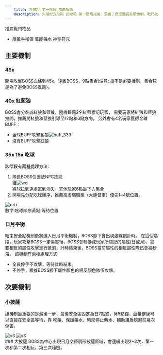 ```yaml
---
    title: 瓦爾坦 第一階段 攻略指南
    description: 失落的方舟阿 瓦爾坦 第一階段指南，涵蓋了從軍團長首領機制、戰鬥技巧到獎勵等所有你需要知道的內容！
---
```

推薦戰鬥物品  
-   旋風手榴彈 萬能藥水 神聖符咒

## 主要機制
### 45x
開場攻擊BOSS血條到45x，遠離BOSS，9點集合(注意: 這不是必要機制，集合只是為了避免BOSS亂跑)。

### 40x 紅藍狼
BOSS會分裂成<span className="text-md-red">紅狼</span>和<span className="text-md-blue">藍狼</span>，隨機跟隨2名<span className="text-md-red">紅</span><span className="text-md-blue">藍</span>標記玩家，
需要玩家將<span className="text-md-red">紅狼</span>和<span className="text-md-blue">藍狼</span>拉開，推薦將<span className="text-md-red">紅狼</span>和<span className="text-md-blue">藍狼</span>引導至12點和6點方向。
另外會有4名玩家獲得<span className="text-md-amber">金球</span>BUFF：
- <div className="flex items-center"><span className="text-md-amber">金球</span>BUFF攻擊<span className="text-md-blue mr-2">藍狼</span><Image src="/category/raid/valtan/assets/buff_339.webp" alt="buff_339" width={32} height={32}/></div>
- 沒有BUFF攻擊<span className="text-md-red">紅狼</span>

### 35x 15x 吃球
該階段有兩種處理方法:
1. 隊長BOSS位置放NPC技能<div className="flex items-center"><span className="text-md-amber mr-2">維</span><Image src="/category/raid/valtan/assets/wei.png" alt="wei" width={32} height={32}/></div>將球拉到遠處直到消失。其他玩家6點最下方集合
2. 開場先分配吃球順序，推薦高虛弱職業（大錘督軍）優先1~4號位置。

<div className="bg-secondary rounded-lg h-fit w-fit relative">
<Image src="/category/raid/valtan/assets/orb.webp" alt="orb" className="not-prose" width={500} height={500}/>
<div className="absolute bottom-0 left-2">
    數字:吃球順序<span className="text-md-amber ml-4">黃點</span>:等待位置
</div>
</div>

### 日月平衡
結束安全點機制後將進入日月平衡機制，BOSS腳下會出現虛線倒計時。
在這個階段，玩家攻擊BOSS一定傷害後，BOSS會轉換成玩家所標記的屬性(日或月)，需要相反的屬性攻擊進行抵消，計時結束後，BOSS當前屬性的相反屬性隊伍會被秒殺。
該機制有兩種處理方式:
-  全員停手不攻擊，等待計時結束。
-  不停手，根據BOSS腳下屬性顏色的相反顏色隊伍攻擊。
## 次要機制
### 小披薩
該機制最重要的是最後一步，最後安全區固定為日7點鐘，月5點鐘，血量健康可以直接在安全區等待，靠 吃藥、保護藥水、時間停止藥水、輔助護盾規避前幾次傷害。
<div className="grid grid-cols-2 gap-4">
<Image src="/category/raid/argos/assets/2.webp" alt="x3"/>
<Image src="/category/raid/argos/assets/3.webp" alt="x3"/>
</div>
### 大披薩
BOSS為中心出現日月交替扇形披薩區域，會連續出現2~3次，第一次和第二次相反，第三次隨機。